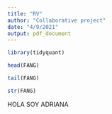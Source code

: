 ```yaml
---
title: "RV"
author: "Collaborative project"
date: "4/9/2021"
output: pdf_document
---
```



```r
library(tidyquant)
```

```r
head(FANG)
```

```r
tail(FANG)
```

```r
str(FANG)
```

HOLA SOY ADRIANA